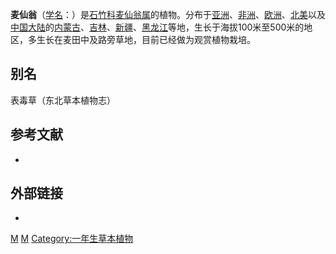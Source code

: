 {{Speciesbox 
| taxon = Agrostemma githago
| authority = L.
| image = Agrostemma githago 120605.jpg
}}
'''麦仙翁'''（[[学名|学名]]：{{lang|la|''Agrostemma githago''}}）是[[石竹科|石竹科]][[麦仙翁属|麦仙翁属]]的植物。分布于[[亚洲|亚洲]]、[[非洲|非洲]]、[[欧洲|欧洲]]、[[北美|北美]]以及[[中国大陆|中国大陆]]的[[内蒙古|内蒙古]]、[[吉林|吉林]]、[[新疆|新疆]]、[[黑龙江|黑龙江]]等地，生长于海拔100米至500米的地区，多生长在麦田中及路旁草地，目前已经做为观赏植物栽培。

== 别名 ==
表毒草（东北草本植物志）

== 参考文献 ==
<div class="references-small">
* {{cite web| url =http://www.bioinfo.cn/db05/KmzwSpecies.php?action=view&id=3238| title =麦仙翁| work =《中国高等植物数据库全库》| publisher =中国科学院微生物研究所| author =昆明植物研究所| accessdate =2009-02-24| deadurl =yes| archiveurl =https://web.archive.org/web/20160305093127/http://www.bioinfo.cn/db05/KmzwSpecies.php?action=view&id=3238| archivedate =2016-03-05}}
</div>
==外部链接==
*{{Commons category-inline|Agrostemma githago|''Agrostemma githago''}}

{{Taxonbar|from=Q147852}}

[[Category:卡尔·林奈命名的生物分类|M]]
[[Category:麦仙翁属|M]]
[[Category:一年生草本植物|Category:一年生草本植物]]